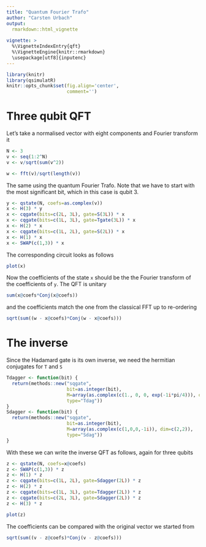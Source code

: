 ```yaml
---
title: "Quantum Fourier Trafo"
author: "Carsten Urbach"
output:
  rmarkdown::html_vignette
    
vignette: >
  %\VignetteIndexEntry{qft}
  %\VignetteEngine{knitr::rmarkdown}
  \usepackage[utf8]{inputenc}
---
```


```r
library(knitr)
library(qsimulatR)
knitr::opts_chunk$set(fig.align='center',
                      comment='')
```

# Three qubit QFT

Let's take a normalised vector with eight components and Fourier transform it

```r
N <- 3
v <- seq(1:2^N)
v <- v/sqrt(sum(v^2))

w <- fft(v)/sqrt(length(v))
```

The same using the quantum Fourier Trafo. Note that we have to start
with the most significant bit, which in this case is qubit 3.

```r
y <- qstate(N, coefs=as.complex(v))
x <- H(3) * y
x <- cqgate(bits=c(2L, 3L), gate=S(3L)) * x
x <- cqgate(bits=c(1L, 3L), gate=Tgate(3L)) * x
x <- H(2) * x
x <- cqgate(bits=c(1L, 2L), gate=S(2L)) * x
x <- H(1) * x
x <- SWAP(c(1,3)) * x
```

The corresponding circuit looks as follows

```r
plot(x)
```

Now the coefficients of the state `x` should be the the Fourier
transform of the coefficients of `y`. The QFT is unitary

```r
sum(x@coefs*Conj(x@coefs))
```

and the coefficients match the one from the classical FFT up to re-ordering

```r
sqrt(sum((w - x@coefs)*Conj(w - x@coefs)))
```

# The inverse

Since the Hadamard gate is its own inverse, we need the hermitian
conjugates for `T` and `S`

```r
Tdagger <- function(bit) {
  return(methods::new("sqgate",
                      bit=as.integer(bit),
                      M=array(as.complex(c(1., 0, 0, exp(-1i*pi/4))), dim=c(2,2)),
                      type="Tdag"))
}
Sdagger <- function(bit) {
  return(methods::new("sqgate",
                      bit=as.integer(bit),
                      M=array(as.complex(c(1,0,0,-1i)), dim=c(2,2)),
                      type="Sdag"))
}
```

With these we can write the inverse
QFT as follows, again for three qubits

```r
z <- qstate(N, coefs=x@coefs)
z <- SWAP(c(1,3)) * z
z <- H(1) * z
z <- cqgate(bits=c(1L, 2L), gate=Sdagger(2L)) * z
z <- H(2) * z
z <- cqgate(bits=c(1L, 3L), gate=Tdagger(2L)) * z
z <- cqgate(bits=c(2L, 3L), gate=Sdagger(2L)) * z
z <- H(3) * z
```

```r
plot(z)
```

The coefficients can be compared with the original vector we started from

```r
sqrt(sum((v - z@coefs)*Conj(v - z@coefs)))
```
